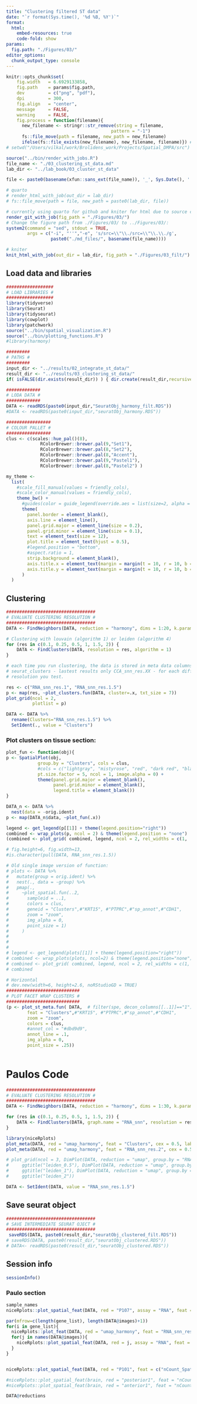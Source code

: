 ```yaml
---
title: "Clustering filtered ST data"
date: "`r format(Sys.time(), '%d %B, %Y')`"
format:
  html:
    embed-resources: true
    code-fold: show
params:
  fig.path: "./Figures/03/"
editor_options: 
  chunk_output_type: console
---
```


```r
knitr::opts_chunk$set(
    fig.width   = 6.6929133858,
    fig.path    = params$fig.path,
    dev         = c("png", "pdf"),
    dpi         = 300,
    fig.align   = "center",
    message     = FALSE,
    warning     = FALSE,
    fig.process = function(filename){
      new_filename <- stringr::str_remove(string = filename, 
                                        pattern = "-1")
      fs::file_move(path = filename, new_path = new_filename)
      ifelse(fs::file_exists(new_filename), new_filename, filename)}) # fix this so that it always move the file into figure folder?
# setwd("/Users/vilkal/work/Brolidens_work/Projects/Spatial_DMPA/src")
```

```r
source("../bin/render_with_jobs.R")
file_name <- "./03_clustering_st_data.md"
lab_dir <- "../lab_book/03_cluster_st_data"

file <- paste0(basename(xfun::sans_ext(file_name)), '_', Sys.Date(), '.html')

# quarto
# render_html_with_job(out_dir = lab_dir)
# fs::file_move(path = file, new_path = paste0(lab_dir, file))

# currently using quarto for github and kniter for html due to source code option 
render_git_with_job(fig_path = "./Figures/03/")
# Change the figure path from ./Figures/03/ to ../Figures/03/:
system2(command = "sed", stdout = TRUE,
        args = c("-i", "''","-e", 's/src=\\"\\./src=\\"\\.\\./g',
                 paste0("./md_files/", basename(file_name))))

# kniter
knit_html_with_job(out_dir = lab_dir, fig_path = "./Figures/03_filt/")
```

## Load data and libraries

```r
##################
# LOAD LIBRARIES #
##################
library(tidyverse)
library(Seurat)
library(tidyseurat)
library(cowplot)
library(patchwork)
source("../bin/spatial_visualization.R")
source("../bin/plotting_functions.R")
#library(harmony)

#########
# PATHS #
#########
input_dir <- "../results/02_integrate_st_data/"
result_dir <- "../results/03_clustering_st_data/"
if( isFALSE(dir.exists(result_dir)) ) { dir.create(result_dir,recursive = TRUE) }

#############
# LODA DATA #
#############
DATA <- readRDS(paste0(input_dir,"SeuratObj_harmony_filt.RDS"))
#DATA <- readRDS(paste0(input_dir,"seuratObj_harmony.RDS"))

#################
# COLOUR PALLET #
#################
clus <- c(scales::hue_pal()(8),
             RColorBrewer::brewer.pal(9,"Set1"),
             RColorBrewer::brewer.pal(8,"Set2"),
             RColorBrewer::brewer.pal(8,"Accent"),
             RColorBrewer::brewer.pal(9,"Pastel1"),
             RColorBrewer::brewer.pal(8,"Pastel2") )
```

```r
my_theme <-
  list(
    #scale_fill_manual(values = friendly_cols),
    #scale_color_manual(values = friendly_cols),
    theme_bw() +
      #guides(color = guide_legend(override.aes = list(size=2, alpha = 1))) +
      theme(
        panel.border = element_blank(),
        axis.line = element_line(),
        panel.grid.major = element_line(size = 0.2),
        panel.grid.minor = element_line(size = 0.1),
        text = element_text(size = 12),
        plot.title = element_text(hjust = 0.5),
        #legend.position = "bottom",
        #aspect.ratio = 1,
        strip.background = element_blank(),
        axis.title.x = element_text(margin = margin(t = 10, r = 10, b = 10, l = 10)),
        axis.title.y = element_text(margin = margin(t = 10, r = 10, b = 10, l = 10))
      )
  )
```

## Clustering

```r
##################################
# EVALUATE CLUSTERING RESOLUTION #
##################################
DATA <- FindNeighbors(DATA, reduction = "harmony", dims = 1:20, k.param = 20, prune.SNN = 1/15) 

# Clustering with louvain (algorithm 1) or leiden (algorithm 4)
for (res in c(0.1, 0.25, 0.5, 1, 1.5, 2)) {
    DATA <- FindClusters(DATA, resolution = res, algorithm = 1)
}

# each time you run clustering, the data is stored in meta data columns:
# seurat_clusters - lastest results only CCA_snn_res.XX - for each different
# resolution you test.

```

```r
res <- c("RNA_snn_res.1", "RNA_snn_res.1.5")
p <- map(res, ~plot_clusters.fun(DATA, cluster=.x, txt_size = 7))
plot_grid(ncol = 2, 
          plotlist = p)
```

```r
DATA <- DATA %>%
  rename(Clusters="RNA_snn_res.1.5") %>%
  SetIdent(., value = "Clusters")
```

### Plot clusters on tissue section:

```r
plot_fun <- function(obj){
p <- SpatialPlot(obj, 
            group.by = "Clusters", cols = clus,
            #cols = c("lightgray", "mistyrose", "red", "dark red", "black"),
            pt.size.factor = 5, ncol = 1, image.alpha = 0) + 
            theme(panel.grid.major = element_blank(), 
                  panel.grid.minor = element_blank(),
                  legend.title = element_blank())
}

DATA_n <- DATA %>%
  nest(data = -orig.ident)
p <- map(DATA_n$data, ~plot_fun(.x))

legend <- get_legend(p[[1]] + theme(legend.position="right"))
combined <- wrap_plots(p, ncol = 2) & theme(legend.position = "none")
(combined <- plot_grid( combined, legend, ncol = 2, rel_widths = c(1, .2)) )
```

```r
# fig.height=6, fig.width=13, 
#is.character(pull(DATA, RNA_snn_res.1.5))

# Old single image version of function:
# plots <- DATA %>%
#   mutate(group = orig.ident) %>%
#   nest(., data = -group) %>%
#   pmap(., 
#     ~plot_spatial.fun(..2,
#       sampleid = ..1,
#       colors = clus,
#       geneid = "Clusters",#"KRT15", #"PTPRC",#"sp_annot",#"CDH1",
#       zoom = "zoom",
#       img_alpha = 0,
#       point_size = 1)
#     )
# 
# 
# 
# legend <- get_legend(plots[[1]] + theme(legend.position="right"))
# combined <- wrap_plots(plots, ncol=2) & theme(legend.position="none")
# combined <- plot_grid( combined, legend, ncol = 2, rel_widths = c(1, .2)) 
# combined

# Horizontal 
# dev.new(width=6, height=2.6, noRStudioGD = TRUE)
############################
# PLOT FACET WRAP CLUSTERS #
############################
(p <- plot_st_meta.fun( DATA,  # filter(spe, decon_columns[[..1]]=="1"), # removes spots with no % of given cell type
        feat = "Clusters",#"KRT15", #"PTPRC",#"sp_annot",#"CDH1",
        zoom = "zoom",
        colors = clus,
        #annot_col = "#dbd9d9",
        annot_line = .1,
        img_alpha = 0,
        point_size = .25))
      
```

# Paulos Code

```r
##################################
# EVALUATE CLUSTERING RESOLUTION #
##################################
DATA <- FindNeighbors(DATA, reduction = "harmony", dims = 1:30, k.param = 20, prune.SNN = 1/15) 

for (res in c(0.1, 0.25, 0.5, 1, 1.5, 2)) {
    DATA <- FindClusters(DATA, graph.name = "RNA_snn", resolution = res, algorithm = 1)
}

library(niceRplots)
plot_meta(DATA, red = "umap_harmony", feat = "Clusters", cex = 0.5, label = T)
plot_meta(DATA, red = "umap_harmony", feat = "RNA_snn_res.2", cex = 0.5, label = T)

# plot_grid(ncol = 3, DimPlot(DATA, reduction = "umap", group.by = "RNA_snn_res.0.5") +
#     ggtitle("leiden_0.5"), DimPlot(DATA, reduction = "umap", group.by = "RNA_snn_res.1") +
#     ggtitle("leiden_1"), DimPlot(DATA, reduction = "umap", group.by = "RNA_snn_res.2") +
#     ggtitle("leiden_2"))

DATA <- SetIdent(DATA, value = "RNA_snn_res.1.5")
```

## Save seurat object

```r
##################################
# SAVE INTERMEDIATE SEURAT OJECT #
##################################
 saveRDS(DATA, paste0(result_dir,"seuratObj_clustered_filt.RDS"))
# saveRDS(DATA, paste0(result_dir,"seuratObj_clustered.RDS"))
# DATA<- readRDS(paste0(result_dir,"seuratObj_clustered.RDS"))
```

## Session info

```r
sessionInfo()
```

### Paulo section

```r
sample_names
niceRplots::plot_spatial_feat(DATA, red = "P107", assay = "RNA", feat = "RNA_snn_res.1.5", plot_tissue = F)

par(mfrow=c(length(gene_list), length(DATA@images)+1))
for(i in gene_list){
  niceRplots::plot_feat(DATA, red = "umap_harmony", feat = "RNA_snn_res.1.5", plot_tissue = F)
  for(j in names(DATA@images)){
    niceRplots::plot_spatial_feat(DATA, red = j, assay = "RNA", feat = "RNA_snn_res.1.5", plot_tissue = F)
  }
}


niceRplots::plot_spatial_feat(DATA, red = "P101", feat = c("nCount_Spatial", "percent_mito"), plot_tissue = F,)

#niceRplots::plot_spatial_feat(brain, red = "posterior1", feat = "nCount_Spatial", plot_tissue = F)
#niceRplots::plot_spatial_feat(brain, red = "anterior1", feat = "nCount_Spatial", plot_tissue = T, transparency = "00")

DATA@reductions
```

